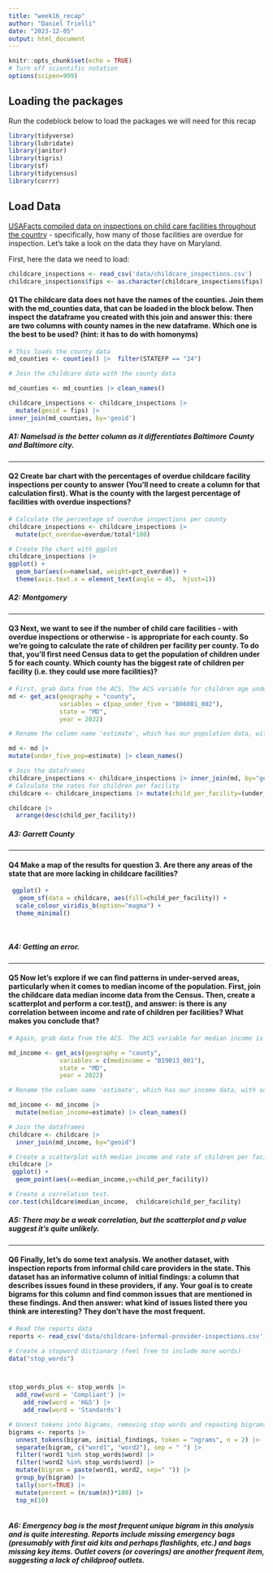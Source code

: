 ```yaml
---
title: "week16_recap"
author: "Daniel Trielli"
date: "2023-12-05"
output: html_document
---
```


```r
knitr::opts_chunk$set(echo = TRUE)
# Turn off scientific notation
options(scipen=999)
```

## Loading the packages

Run the codeblock below to load the packages we will need for this recap

```r
library(tidyverse)
library(lubridate)
library(janitor)
library(tigris)
library(sf)
library(tidycensus)
library(corrr)
```

## Load Data

[USAFacts compiled data on inspections on child care facilities throughout the country](https://usafacts.org/data-projects/childcare-inspections) - specifically, how many of those facilities are overdue for inspection. Let's take a look on the data they have on Maryland.

First, here the data we need to load:

```r
childcare_inspections <- read_csv('data/childcare_inspections.csv')
childcare_inspections$fips <- as.character(childcare_inspections$fips)
```

#### **Q1** The childcare data does not have the names of the counties. Join them with the md_counties data, that can be loaded in the block below. Then inspect the dataframe you created with this join and answer this: there are two columns with county names in the new dataframe. Which one is the best to be used? (hint: it has to do with homonyms)

```r
# This loads the county data
md_counties <- counties() |>  filter(STATEFP == "24")
```

```r
# Join the childcare data with the county data 

md_counties <- md_counties |> clean_names()

childcare_inspections <- childcare_inspections |>
  mutate(geoid = fips) |>
inner_join(md_counties, by='geoid')

```

##### A1: Namelsad is the better column as it differentiates Baltimore County and Baltimore city.

------------------------------------------------------------------------

#### **Q2** Create bar chart with the percentages of overdue childcare facility inspections per county to answer (You'll need to create a column for that calculation first). What is the county with the largest percentage of facilities with overdue inspections?

```r
# Calculate the percentage of overdue inspections per county
childcare_inspections <- childcare_inspections |> 
  mutate(pct_overdue=overdue/total*100)

# Create the chart with ggplot
childcare_inspections |> 
ggplot() +
  geom_bar(aes(x=namelsad, weight=pct_overdue)) +
  theme(axis.text.x = element_text(angle = 45,  hjust=1))
```

##### **A2: Montgomery**

------------------------------------------------------------------------

#### **Q3** Next, we want to see if the number of child care facilities - with overdue inspections or otherwise - is appropriate for each county. So we're going to calculate the rate of children per facility per county. To do that, you'll first need Census data to get the population of children under 5 for each county. Which county has the biggest rate of children per facility (i.e. they could use more facilities)?

```r
# First, grab data from the ACS. The ACS variable for children age under 5 is B06001_002 We want 2022 data.
md <- get_acs(geography = "county",
              variables = c(pop_under_five = "B06001_002"),
              state = "MD",
              year = 2022)

```

```r
# Rename the column name 'estimate', which has our population data, with something more useful, like 'children_pop'

md <- md |>
mutate(under_five_pop=estimate) |> clean_names()

```

```r
# Join the dataframes
childcare_inspections <- childcare_inspections |> inner_join(md, by="geoid")
# Calculate the rates for children per facility
childcare <- childcare_inspections |> mutate(child_per_facility=(under_five_pop/total))

childcare |>
  arrange(desc(child_per_facility))

```

##### **A3: Garrett County**

------------------------------------------------------------------------

#### **Q4** Make a map of the results for question 3. Are there any areas of the state that are more lacking in childcare facilities?

```r
 ggplot() +
   geom_sf(data = childcare, aes(fill=child_per_facility)) +
  scale_colour_viridis_b(option="magma") +
  theme_minimal()
 
  


```

##### **A4**: Getting an error.

------------------------------------------------------------------------

#### **Q5** Now let's explore if we can find patterns in under-served areas, particularly when it comes to median income of the population. First, join the childcare data median income data from the Census. Then, create a scatterplot and perform a cor.test(), and answer: is there is any correlation between income and rate of children per facilities? What makes you conclude that?

```r
# Again, grab data from the ACS. The ACS variable for median income is B19013_001. We want 2022 data again.

md_income <- get_acs(geography = "county",
              variables = c(medincome = "B19013_001"),
              state = "MD",
              year = 2022)

```

```r
# Rename the column name 'estimate', which has our income data, with something more useful, like 'median_income'

md_income <- md_income |>
  mutate(median_income=estimate) |> clean_names()

```

```r
# Join the dataframes
childcare <- childcare |>
  inner_join(md_income, by="geoid")
```

```r
# Create a scatterplot with median income and rate of children per facility
childcare |>
 ggplot() +
  geom_point(aes(x=median_income,y=child_per_facility)) 
```

```r
# Create a correlation test.
cor.test(childcare$median_income,  childcare$child_per_facility)


```

##### A5: There may be a weak correlation, but the scatterplot and p value suggest it's quite unlikely.

------------------------------------------------------------------------

#### **Q6** Finally, let's do some text analysis. We another dataset, with inspection reports from informal child care providers in the state. This dataset has an informative column of initial findings: a column that describes issues found in these providers, if any. Your goal is to create bigrams for this column and find common issues that are mentioned in these findings. And then answer: what kind of issues listed there you think are interesting? They don't have the most frequent.

```r
# Read the reports data
reports <- read_csv('data/childcare-informal-provider-inspections.csv') |> clean_names()
```

```r
# Create a stopword dictionary (feel free to include more words)
data("stop_words")



stop_words_plus <- stop_words |>
  add_row(word = 'Compliant') |>
    add_row(word = 'H&S') |>
    add_row(word = 'Standards')

```

```r
# Unnest tokens into bigrams, removing stop words and repasting bigrams, list bigrams
bigrams <- reports |>
  unnest_tokens(bigram, initial_findings, token = "ngrams", n = 2) |>
  separate(bigram, c("word1", "word2"), sep = " ") |>
  filter(!word1 %in% stop_words$word) |>
  filter(!word2 %in% stop_words$word) |>
  mutate(bigram = paste(word1, word2, sep=" ")) |>
  group_by(bigram) |>
  tally(sort=TRUE) |>
  mutate(percent = (n/sum(n))*100) |>
  top_n(10)



```

##### A6: Emergency bag is the most frequent unique bigram in this analysis and is quite interesting. Reports include missing emergency bags (presumably with first aid kits and perhaps flashlights, etc.) and bags missing key items. Outlet covers (or coverings) are another frequent item, suggesting a lack of childproof outlets. 
